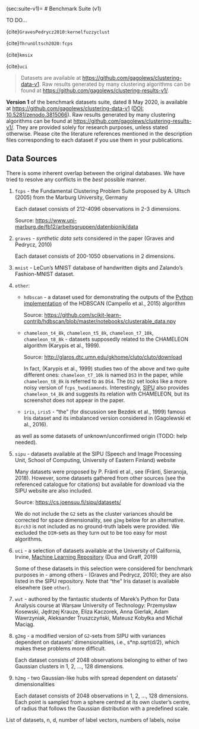 (sec:suite-v1)=
# Benchmark Suite (v1)

TO DO...

{cite}`GravesPedrycz2010:kernelfuzzyclust`

{cite}`ThrunUltsch2020:fcps`

{cite}`kmsix`

{cite}`uci`


> Datasets are available at <https://github.com/gagolews/clustering-data-v1>.
> Raw results generated by many clustering algorithms can be found at
> <https://github.com/gagolews/clustering-results-v1/>.




**Version 1** of the benchmark datasets suite, dated 8 May 2020,
is available at <https://github.com/gagolews/clustering-data-v1>
([DOI: 10.5281/zenodo.3815066](https://doi.org/10.5281/zenodo.3815066)).
Raw results generated by many clustering algorithms can be found at
<https://github.com/gagolews/clustering-results-v1/>.
They are provided solely for research purposes,
unless stated otherwise. Please cite the literature references mentioned
in the description files corresponding to each dataset if you use
them in your publications.



## Data Sources

There is some inherent overlap between the original databases.
We have tried to resolve any conflicts in the *best* possible manner.


1. `fcps` -
    the Fundamental Clustering Problem Suite proposed by A. Ultsch (2005)
    from the Marburg University, Germany

    Each dataset consists of 212-4096 observations in 2-3 dimensions.

    Source: <https://www.uni-marburg.de/fb12/arbeitsgruppen/datenbionik/data>


2. `graves` -
    *synthetic data sets* considered in the paper (Graves and Pedrycz, 2010)

    Each dataset consists of 200-1050 observations in 2 dimensions.


3. `mnist` -
    LeCun's MNIST database of handwritten digits
    and Zalando's Fashion-MNIST dataset.



4. `other`:

    * `hdbscan` - a dataset used for demonstrating the outputs of the
        [Python implementation](https://github.com/scikit-learn-contrib/hdbscan)
        of the HDBSCAN (Campello et al., 2015) algorithm

        Source: <https://github.com/scikit-learn-contrib/hdbscan/blob/master/notebooks/clusterable_data.npy>

    * `chameleon_t4_8k`, `chameleon_t5_8k`, `chameleon_t7_10k`,
       `chameleon_t8_8k` - datasets supposedly related to the
       CHAMELEON algorithm (Karypis et al., 1999).

       Source: <http://glaros.dtc.umn.edu/gkhome/cluto/cluto/download>

       In fact, (Karypis et al., 1999) studies two of the above
       and two quite different ones:
       `chameleon_t7_10k` is named `DS3` in the paper, while
       `chameleon_t8_8k` is referred to as `DS4`.
       The `DS2` set looks like a more noisy version of `fcps_twodiamonds`.
       Interestingly,  [SIPU](https://cs.joensuu.fi/sipu/datasets/) also provides
       `chameleon_t4_8k` and suggests its relation with CHAMELEON, but
       its screenshot does not appear in the paper.

    * `iris`, `iris5` - "the" (for discussion see Bezdek et al., 1999)
        famous Iris dataset and its imbalanced version considered
        in (Gagolewski et al., 2016).

    as well as some datasets of unknown/unconfirmed origin
    (TODO: help needed).


5. `sipu` -
    datasets available at the SIPU (Speech and Image Processing Unit,
    School of Computing, University of Eastern Finland) website

    Many datasets were proposed by P. Fränti et al., see
    (Fränti, Sieranoja, 2018). However, some datasets gathered from other
    sources (see the referenced catalogue for citations) but available
    for download via the SIPU website are also included.

    Source: <https://cs.joensuu.fi/sipu/datasets/>

    We do not include the `G2` sets as the cluster variances
    should be corrected for space dimensionality, see `g2mg` below
    for an alternative.
    `Birch3` is not included as no ground-truth labels were provided.
    We excluded the `DIM`-sets as they turn out to be too easy
    for most algorithms.

6. `uci` -
    a selection of datasets available at the University of California, Irvine,
    [Machine Learning Repository](http://archive.ics.uci.edu/ml/)
    (Dua and Graff, 2019)

    Some of these datasets in this selection were considered
    for benchmark purposes
    in - among others - (Graves and Pedrycz, 2010); they are
    also listed in the SIPU repository.
    Note that "the" Iris dataset is available elsewhere (see `other`).

7. `wut` -
    authored by the fantastic students
    of Marek's Python
    for Data Analysis course at Warsaw University of Technology:
    Przemysław Kosewski, Jędrzej Krauze, Eliza Kaczorek, Anna Gierlak,
    Adam Wawrzyniak, Aleksander Truszczyński, Mateusz Kobyłka and Michał Maciąg.


8. `g2mg` -
    a modified version of `G2`-sets from SIPU with variances
    dependent on datasets' dimensionalities, i.e., s*np.sqrt(d/2),
    which makes these problems more difficult.

    Each dataset consists of 2048 observations belonging
    to either of two Gaussian clusters in 1, 2, ..., 128 dimensions.

9. `h2mg` -
    two Gaussian-like hubs with spread dependent on datasets' dimensionalities

    Each dataset consists of 2048 observations in 1, 2, ..., 128 dimensions.
    Each point is sampled from a sphere centred at its own cluster's centre,
    of radius that follows the Gaussian distribution with a predefined scale.


::::{todo}
List of datasets, n, d, number of label vectors, numbers of labels, noise
::::


